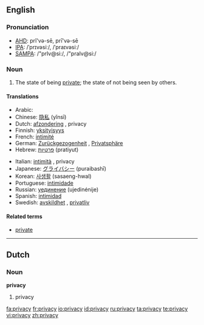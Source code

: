 ==English==

===Pronunciation===
*[[w:AHD|AHD]]: prĭ'və-sē, prī'və-sē
*[[w:IPA|IPA]]: /ˈprɪvəsiː/, /ˈpraɪvəsiː/
*[[w:SAMPA|SAMPA]]: /"prIv@si:/, /"praIv@si:/

===Noun===
{{wikipedia}}
{{en-noun|-}}

# The state of being [[private]]; the state of not being seen by others.

====Translations====
{{trans-top|state of being private}}
*Arabic: {{Arab|[[سرية]]}} {{IPAchar|(seríyya)}} {{f}}
*Chinese: [[隐私]] (yǐnsī)
*Dutch: [[afzondering]] {{f}}, privacy {{f}}
*Finnish: [[yksityisyys]]
*French: [[intimité]] {{f}}
*German: [[Zurückgezogenheit]] {{f}}, [[Privatsphäre]] {{f}}
*Hebrew: [[פרטיות]] (pratiyut) {{f}}
{{trans-mid}}
*Italian: [[intimità]] {{f}}, privacy {{f}}
*Japanese: [[グライバシー]] (puraibashī)
*Korean: [[사생활]] (sasaeng-hwal)
*Portuguese: [[intimidade]] {{f}}
*Russian: [[уединение]] (ujedinénije) {{n}}
*Spanish: [[intimidad]] {{f}}
*Swedish: [[avskildhet]] {{c}}, [[privatliv]]
{{trans-bottom}}

====Related terms====
*[[private]]

----

==Dutch==

===Noun===
'''privacy''' {{f}}

# privacy

[[fa:privacy]]
[[fr:privacy]]
[[io:privacy]]
[[id:privacy]]
[[ru:privacy]]
[[ta:privacy]]
[[te:privacy]]
[[vi:privacy]]
[[zh:privacy]]